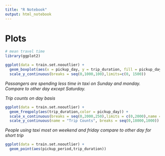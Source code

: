 ```yaml
---
title: "R Notebook"
output: html_notebook
---
```


# Plots
```r
# mean travel time 
library(ggplot2)
```
```r
ggplot(data = train.set.nooutlier) + 
  geom_boxplot(aes(x = pickup_day, y = trip_duration, fill = pickup_day)) +
  scale_y_continuous(breaks = seq(0,1000,100),limits=c(0, 1500))
```
*Passangers are  spending less time in taxi on Sunday and monday. Compare to other day except Saturday.*

*Trip counts on day basis*
```r
ggplot(data = train.set.nooutlier) +
  geom_freqpoly(aes(trip_duration,color = pickup_day)) +
  scale_x_continuous(breaks = seq(0,2000,250),limits = c(0,2000),name = "Trip Duration") +
  scale_y_continuous(name = "Trip Counts", breaks = seq(0,18000,1000))
```
*People using taxi most on weekend and friday compare to other day for short trip*
```r
ggplot(data = train.set.nooutlier) +
  geom_point(aes(pickup_period,trip_duration))
  
```


